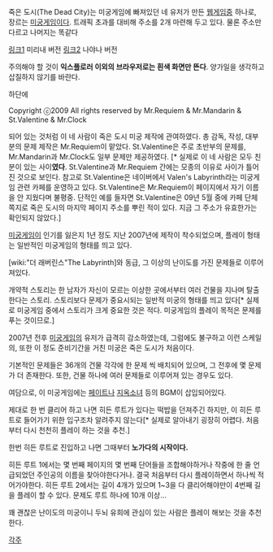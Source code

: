 죽은 도시(The Dead City)는 미궁게임에 빠져있던 네 유저가 만든 [[웹게임]]중 하나로, 장르는 [[미궁게임]]이다. 트래픽 초과를 대비해 주소를 2개 마련해 두고 있다. 물론 주소만 다르고 나머지는 똑같다

[http://deadcity.mireene.com/start.html 링크1] 미리내 버전
[http://deadcity.nayana.com/start.html 링크2] 나야나 버전

주의해야 할 것이 '''익스플로러 이외의 브라우저로는 흰색 화면만 뜬다'''. 양가일을 생각하고 삽질하지 않기를 바란다.


하단에

Copyright ⓒ2009 All rights reserved by Mr.Requiem & Mr.Mandarin & St.Valentine & Mr.Clock

되어 있는 것처럼 이 네 사람이 죽은 도시 미궁 제작에 관여하였다.
총 감독, 작성, 대부분의 문제 제작은 Mr.Requiem이 맡았다.
St.Valentine은 주로 초반부의 문제를, Mr.Mandarin과 Mr.Clock도 일부 문제만 제공하였다. [* 실제로 이 네 사람은 모두 친분이 있는 사이'''였다'''. St.Valentine과 Mr.Requiem 간에는 모종의 이유로 사이가 틀어진 것으로 보인다. 참고로 St.Valentine은 네이버에서 Valen's Labyrinth라는 미궁게임 관련 카페를 운영하고 있다. St.Valentine은 Mr.Requiem이 페이지에서 자기 이름을 안 지웠다며 불평중. 단적인 예를 들자면 St.Valentine은 09년 5월 중에 카페 단체 쪽지로 죽은 도시의 마지막 페이지 주소를 뿌린 적이 있다. 지금 그 주소가 유효한가는 확인되지 않았다.]

[[미궁게임]]이 인기를 잃은지 1년 정도 지난 2007년에 제작이 착수되었으며, 플레이 형태는 일반적인 미궁게임의 형태를 띄고 있다.

[wiki:"더 래버린스"The Labyrinth]와 동급, 그 이상의 난이도를 가진 문제들로 이루어져있다.

개약적 스토리는 한 남자가 자신이 모르는 이상한 곳에서부터 여러 건물을 지나며 탈출한다는 스토리. 스토리보다 문제가 중요시되는 일반적 미궁의 형태를 띄고 있다[* 실제로 미궁게임 중에서 스토리가 크게 중요한 것은 적다. 미궁게임의 플레이 목적은 문제를 푸는 것이므로.]

2007년 전후 [[미궁게임]]의 유저가 급격히 감소하였는데, 그럼에도 불구하고 이런 스케일의, 또한 이 정도 준비기간을 거친 미궁은 죽은 도시가 처음이다.

기본적인 문제들은 36개의 건물 각각에 한 문제 씩 배치되어 있으며, 그 전후에 몇 문제가 더 존재한다. 또한, 건물 하나에 여러 문제들로 이루어져 있는 경우도 있다.

여담으로, 이 미궁게임에는 [[페이트]]나 [[지옥소녀]] 등의 BGM이 삽입되어있다.

제대로 한 번 클리어 하고 나면 히든 루트가 있다는 떡밥을 던져주긴 하지만, 이 히든 루트로 들어가기 위한 입구조차 알려주지 않는다[* 실제로 알아내기 굉장히 어렵다. 처음부터 다시 천천히 플레이 하는 것을 추천.]

한번 히든 루트로 진입하고 나면 그때부터 '''노가다의 시작이다.'''

히든 루트 1에서는 몇 번째 페이지의 몇 번째 단어들을 조합해야하거나 작중에 한 줄 언급되었던 주인공의 이름을 찾아야한다거나. 결국 처음부터 다시 플레이하면서 하나씩 적어가야한다.
히든 루트 2에서는 길이 4개가 있으며 1~3을 다 클리어해야만이 4번째 길을 플레이 할 수 있다. 문제도 루트 하나에 10개 이상...

꽤 괜찮은 난이도의 미궁이니 두뇌 유희에 관심이 있는 사람은 플레이 해보는 것을 추천한다.

[[각주]]
